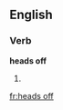 ==English==

===Verb===
'''heads off'''

# {{en-third-person singular of|head off}}

[[fr:heads off]]